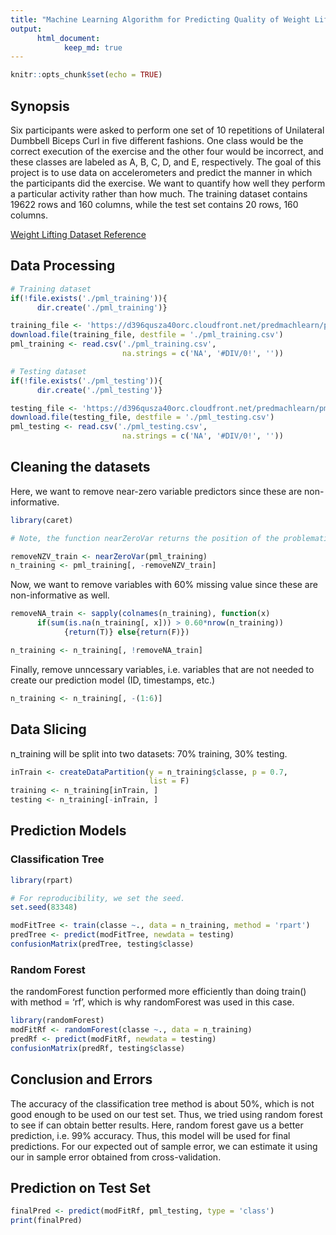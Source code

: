 ---
title: "Machine Learning Algorithm for Predicting Quality of Weight Lifting Exercise"
output: 
      html_document:
            keep_md: true
---

```{r setup, include=FALSE}
knitr::opts_chunk$set(echo = TRUE)
```
## Synopsis
Six participants were asked to perform one set of 10 repetitions of Unilateral Dumbbell Biceps Curl in five different fashions. One class would be the correct execution of the exercise and the other four would be incorrect, and these classes are labeled as A, B, C, D, and E, respectively. The goal of this project is to use data on accelerometers and predict the manner in which the participants did the exercise. We want to quantify how well they perform a particular activity rather than how much. The training dataset contains 19622 rows and 160 columns, while the test set contains 20 rows, 160 columns. 

[Weight Lifting Dataset Reference](http://web.archive.org/web/20161224072740/http:/groupware.les.inf.puc-rio.br/har)

## Data Processing
```{r}
# Training dataset
if(!file.exists('./pml_training')){
      dir.create('./pml_training')}

training_file <- 'https://d396qusza40orc.cloudfront.net/predmachlearn/pml-training.csv'
download.file(training_file, destfile = './pml_training.csv')
pml_training <- read.csv('./pml_training.csv', 
                         na.strings = c('NA', '#DIV/0!', ''))

# Testing dataset
if(!file.exists('./pml_testing')){
      dir.create('./pml_testing')}

testing_file <- 'https://d396qusza40orc.cloudfront.net/predmachlearn/pml-testing.csv'
download.file(testing_file, destfile = './pml_testing.csv')
pml_testing <- read.csv('./pml_testing.csv', 
                         na.strings = c('NA', '#DIV/0!', ''))
```

## Cleaning the datasets
Here, we want to remove near-zero variable predictors since these are non-informative. 
```{r}
library(caret)

# Note, the function nearZeroVar returns the position of the problematic variables. Thus, we can subset our dataset using this function by removing the near-zero and zero variable predictors.

removeNZV_train <- nearZeroVar(pml_training)
n_training <- pml_training[, -removeNZV_train]
```
Now, we want to remove variables with 60% missing value since these are non-informative as well. 
```{r}
removeNA_train <- sapply(colnames(n_training), function(x) 
      if(sum(is.na(n_training[, x])) > 0.60*nrow(n_training))
            {return(T)} else{return(F)})

n_training <- n_training[, !removeNA_train]
```
Finally, remove unncessary variables, i.e. variables that are not needed to create our prediction model (ID, timestamps, etc.)
```{r}
n_training <- n_training[, -(1:6)]
```

## Data Slicing
n_training will be split into two datasets: 70% training, 30% testing. 
```{r}
inTrain <- createDataPartition(y = n_training$classe, p = 0.7, 
                               list = F)
training <- n_training[inTrain, ]
testing <- n_training[-inTrain, ]
```

## Prediction Models
### Classification Tree
```{r}
library(rpart)

# For reproducibility, we set the seed. 
set.seed(83348)

modFitTree <- train(classe ~., data = n_training, method = 'rpart')
predTree <- predict(modFitTree, newdata = testing)
confusionMatrix(predTree, testing$classe)
```

### Random Forest
the randomForest function performed more efficiently than doing train() with method = 'rf', which is why randomForest was used in this case. 
```{r}
library(randomForest)
modFitRf <- randomForest(classe ~., data = n_training)
predRf <- predict(modFitRf, newdata = testing)
confusionMatrix(predRf, testing$classe)
```

## Conclusion and Errors
The accuracy of the classification tree method is about 50%, which is not good enough to be used on our test set. Thus, we tried using random forest to see if can obtain better results. Here, random forest gave us a better prediction, i.e. 99% accuracy. Thus, this model will be used for final predictions. For our expected out of sample error, we can estimate it using our in sample error obtained from cross-validation. 

## Prediction on Test Set
```{r}
finalPred <- predict(modFitRf, pml_testing, type = 'class')
print(finalPred)
```